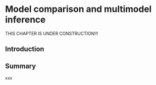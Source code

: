 
# Model comparison and multimodel inference {#model_comparison}

THIS CHAPTER IS UNDER CONSTRUCTION!!! 

## Introduction

## Summary
xxx



